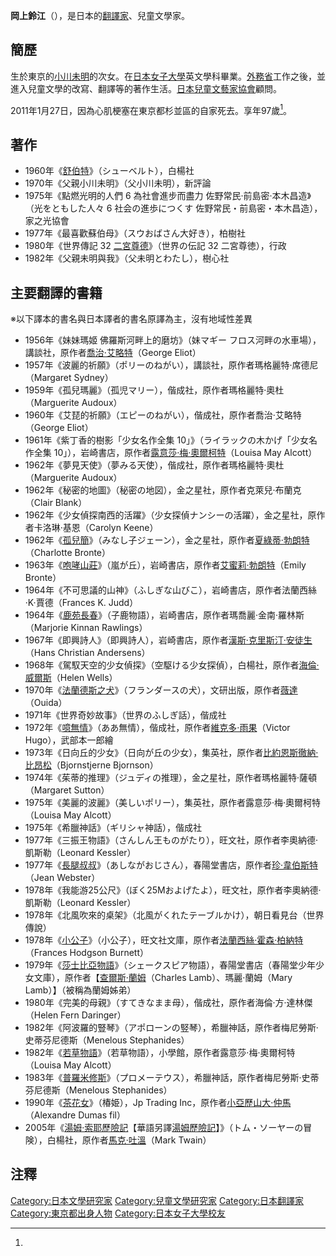 {{noteTA
|1=zh-cn:路易莎;zh-tw:露意莎;zh-hk:路易莎;
|2=zh-cn:奥尔科特;zh-tw:奧爾柯特;zh-hk:奧爾科特;
|3=zh-cn:夏洛特; zh-tw:夏綠蒂; zh-hk:夏綠蒂;
|4=zh-cn:艾米莉;zh-tw:艾蜜莉·狄金生;zh-hk:愛梅麗;
|5=zh-cn:弗朗西丝;zh-tw:法蘭西絲;zh-hk:法蘭西絲;
|6=zh-cn:霍奇森;zh-tw:霍森;zh-hk:霍森;
|7=zh-cn:伯内特;zh-tw:柏納特;zh-hk:柏納特; 
|8=zh-cn:简;zh-tw:珍;zh-hk:珍; 
|9=zh-cn:克里斯蒂安;zh-tw:克里斯汀;zh-hk:基斯頓;
}}
{{Infobox writer
| 原文名稱 = {{lang|ja|岡上鈴江}}
| 日文假名 = おかのうえ すずえ
| 羅馬拼音 = Okanoue Suzue
| 圖像     = 
| 圖像大小 = 
| 圖像說明 = 
| 姓名     = 岡上鈴江
| 筆名     = 
| 本名     = 
| 出生     = {{Birth date|1913|5|3}}
| 出生地點 = {{JPN}}[[東京|東京]]
| 逝世     = {{death date and age|2011|1|27|1913|5|3}}
| 逝世地點 = {{JPN}}[[東京都|東京都]][[杉並區|杉並區]]
| 職業     = [[翻譯家|翻譯家]]
| 國籍     = {{JPN}}
| 民族     = [[大和族|大和族]]
| 公民權   = 
| 母校     = [[日本女子大學|日本女子大學]]
| 獎項     = 
| 官方網站 = 
}}
{{japanese|japanese=岡上 鈴江|kana=おかのうえ すずえ|romaji=Okanoue Suzue}}
'''岡上鈴江'''（{{bd|1913年|5月3日|2011年|1月27日<ref name="47newsdeath">[http://www.47news.jp/CN/201101/CN2011012701000997.html 岡上鈴江女士過世 - 47NEWS]</ref>|catIdx=Okanoue, Suzue}}），是日本的[[翻譯家|翻譯家]]、兒童文學家。

== 簡歷 ==
生於東京的[[小川未明|小川未明]]的次女。在[[日本女子大學|日本女子大學]]英文學科畢業。[[外務省_(日本)|外務省]]工作之後，並進入兒童文學的改寫、翻譯等的著作生活。[[日本兒童文藝家協會|日本兒童文藝家協會]]顧問。

2011年1月27日，因為心肌梗塞在東京都杉並區的自家死去。享年97歲<ref name="47newsdeath"/>。

== 著作 ==
* 1960年《[[舒伯特|舒伯特]]》（シューベルト），白楊社
* 1970年《父親小川未明》（父小川未明），新評論
* 1975年《點燃光明的人們 6 為社會進步而盡力 佐野常民·前島密·本木昌造》（光をともした人々 6 社会の進歩につくす  佐野常民・前島密・本木昌造），家之光協會
* 1977年《最喜歡蘇伯母》（スウおばさん大好き），柏樹社
* 1980年《世界傳記 32 [[二宮尊德|二宮尊德]]》（世界の伝記 32 二宮尊徳），行政
* 1982年《父親未明與我》（父未明とわたし），樹心社

== 主要翻譯的書籍 ==
※以下譯本的書名與日本譯者的書名原譯為主，沒有地域性差異
* 1956年《妹妹瑪姬 佛羅斯河畔上的磨坊》（妹マギー フロス河畔の水車場），講談社，原作者[[喬治·艾略特|喬治·艾略特]]（George Eliot）
* 1957年《波麗的祈願》（ポリーのねがい），講談社，原作者瑪格麗特·席德尼（Margaret Sydney）
* 1959年《孤兒瑪麗》（孤児マリー），偕成社，原作者瑪格麗特·奧杜（Marguerite Audoux）
* 1960年《艾琵的祈願》（エピーのねがい），偕成社，原作者喬治·艾略特（George Eliot）
* 1961年《紫丁香的樹影「少女名作全集 10」》（ライラックの木かげ「少女名作全集 10」），岩崎書店，原作者[[露意莎·梅·奧爾柯特|露意莎·梅·奧爾柯特]]（Louisa May Alcott）
* 1962年《夢見天使》（夢みる天使），偕成社，原作者瑪格麗特·奧杜（Marguerite Audoux）
* 1962年《秘密的地圖》（秘密の地図），金之星社，原作者克萊兒·布蘭克（Clair Blank）
* 1962年《少女偵探南西的活躍》（少女探偵ナンシーの活躍），金之星社，原作者卡洛琳·基恩（Carolyn Keene）
* 1962年《[[簡·愛|孤兒簡]]》（みなし子ジェーン），金之星社，原作者[[夏綠蒂·勃朗特|夏綠蒂·勃朗特]]（Charlotte Bronte）
* 1963年《[[咆哮山莊|咆哮山莊]]》（嵐が丘），岩崎書店，原作者[[艾蜜莉·勃朗特|艾蜜莉·勃朗特]]（Emily Bronte）
* 1964年《不可思議的山神》（ふしぎな山びこ），岩崎書店，原作者法蘭西絲·K·賈德（Frances K. Judd）
* 1964年《[[鹿苑長春|鹿苑長春]]》（子鹿物語），岩崎書店，原作者瑪喬麗·金南·羅林斯（Marjorie Kinnan Rawlings）
* 1967年《即興詩人》（即興詩人），岩崎書店，原作者[[漢斯·克里斯汀·安徒生|漢斯·克里斯汀·安徒生]]（Hans Christian Andersens）
* 1968年《駕馭天空的少女偵探》（空駆ける少女探偵），白楊社，原作者[[海倫·威爾斯|海倫·威爾斯]]（Helen Wells）
* 1970年《[[弗蘭德斯的狗|法蘭德斯之犬]]》（フランダースの犬），文研出版，原作者[[薇達|薇達]]（Ouida）
* 1971年《世界奇妙故事》（世界のふしぎ話），偕成社
* 1972年《[[悲慘世界|噫無情]]》（ああ無情），偕成社，原作者[[維克多·雨果|維克多·雨果]]（Victor Hugo），武部本一郎繪
* 1973年《日向丘的少女》（日向が丘の少女），集英社，原作者[[比約恩斯徹納·比昂松|比約恩斯徹納·比昂松]]（Bjornstjerne Bjornson）
* 1974年《茱蒂的推理》（ジュディの推理），金之星社，原作者瑪格麗特·薩頓（Margaret Sutton）
* 1975年《美麗的波麗》（美しいポリー），集英社，原作者露意莎·梅·奧爾柯特（Louisa May Alcott）
* 1975年《希臘神話》（ギリシャ神話），偕成社
* 1977年《三振王物語》（さんしん王ものがたり），旺文社，原作者李奧納德·凱斯勒（Leonard Kessler）
* 1977年《[[長腿叔叔|長腿叔叔]]》（あしながおじさん），春陽堂書店，原作者[[珍·韋伯斯特|珍·韋伯斯特]]（Jean Webster）
* 1978年《我能游25公尺》（ぼく25Mおよげたよ），旺文社，原作者李奧納德·凱斯勒（Leonard Kessler）
* 1978年《北風吹來的桌架》（北風がくれたテーブルかけ），朝日看見台（世界傳說）
* 1978年《[[小公子|小公子]]》（小公子），旺文社文庫，原作者[[法蘭西絲·霍森·柏納特|法蘭西絲·霍森·柏納特]]（Frances Hodgson Burnett）
* 1979年《[[莎士比亞戲劇故事集|莎士比亞物語]]》（シェークスピア物語），春陽堂書店（春陽堂少年少女文庫），原作者【[[查爾斯·蘭姆|查爾斯·蘭姆]]（Charles Lamb）、瑪麗·蘭姆（Mary Lamb）】（被稱為蘭姆姊弟）
* 1980年《完美的母親》（すてきなまま母），偕成社，原作者海倫·方·達林傑（Helen Fern Daringer）
* 1982年《阿波羅的豎琴》（アポローンの竪琴），希臘神話，原作者梅尼勞斯·史蒂芬尼德斯（Menelous Stephanides）
* 1982年《[[小婦人|若草物語]]》（若草物語），小學館，原作者露意莎·梅·奧爾柯特（Louisa May Alcott）
* 1983年《[[普羅米修斯|普羅米修斯]]》（プロメーテウス），希臘神話，原作者梅尼勞斯·史蒂芬尼德斯（Menelous Stephanides）
* 1990年《[[茶花女|茶花女]]》（椿姫），Jp Trading Inc，原作者[[小仲馬|小亞歷山大·仲馬]]（Alexandre Dumas fil）
* 2005年《[[湯姆·索耶歷險記|湯姆·索耶歷險記]]【華語另譯[[湯姆歷險記|湯姆歷險記]]】》（トム・ソーヤーの冒険），白楊社，原作者[[馬克·吐溫|馬克·吐溫]]（Mark Twain）

== 注釋 ==
<references/>

{{normdaten}}
{{DEFAULTSORT:Okanoue Suzue}}

[[Category:日本文學研究家|Category:日本文學研究家]]
[[Category:兒童文學研究家|Category:兒童文學研究家]]
[[Category:日本翻譯家|Category:日本翻譯家]]
[[Category:東京都出身人物|Category:東京都出身人物]]
[[Category:日本女子大學校友|Category:日本女子大學校友]]